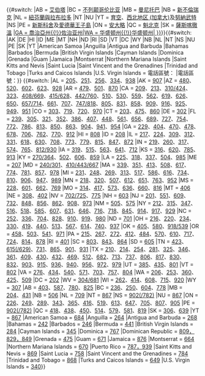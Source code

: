 <includeonly>{{#switch:{{{1}}}
|AB = [[艾伯塔]]
|BC = [[不列颠哥伦比亚]]
|MB = [[曼尼托巴]]
|NB = [[新不倫瑞克]]
|NL = [[紐芬蘭與拉布拉多]]
|NT |NU |YT = [[育空]]、[[西北地区 (加拿大)]]及[[努納武特]]
|NS |PE = [[新斯科舍]]及[[愛德華王子島]]
|ON = [[安大略]]
|QC = [[魁北克]]
|SK = [[薩斯喀徹溫]]
|[[{{#switch: {{{1}}}|GA = 喬治亞州{{!}}佐治亚州|WA = 华盛顿州{{!}}华盛顿州| {{US State Abbrev|{{{1}}}}}}}]]}}{{#switch:
|AK |DE |HI |ID |ME |MT |NH |ND |RI |SD |VT |DC |WY |NB |NL |NT |NS |NU |PE |SK |YT |American Samoa |Anguilla |Antigua and Barbuda |Bahamas |Barbados |Bermuda |British Virgin Islands |Cayman Islands |Dominica |Grenada |Guam |Jamaica |Montserrat |Northern Mariana Islands |Saint Kitts and Nevis |Saint Lucia |Saint Vincent and the Grenadines |Trinidad and Tobago |Turks and Caicos Islands |U.S. Virgin Islands = 電話區號：
|電話區號：}} {{#switch: {{{1}}}
|AL = [[北美電話區號205|205]]、[[北美電話區號251|251]]、[[北美電話區號256及938|256]]、[[北美電話區號334|334]]、[[北美電話區號256及938|938]]
|AK = [[北美電話區號907|907]]
|AZ = [[北美電話區號480|480]]、[[北美電話區號520|520]]、[[北美電話區號602|602]]、[[北美電話區號623|623]]、[[北美電話區號928|928]]
|AR = [[北美電話區號479|479]]、[[北美電話區號501|501]]、[[北美電話區號870|870]]
|CA = [[北美電話區號209|209]]、[[北美電話區號213|213]]、[[北美電話區號310及424|310/424]]、[[北美電話區號323|323]]、[[北美電話區號408及669|408/669]]、[[北美電話區號415及628|415/628]]、[[北美電話區號442及760|442/760]]、[[北美電話區號510|510]]、[[北美電話區號530|530]]、[[北美電話區號559|559]]、[[北美電話區號562|562]]、[[北美電話區號619|619]]、[[北美電話區號626|626]]、[[北美電話區號650|650]]、[[北美電話區號657及714|657/714]]、[[北美電話區號661|661]]、[[北美電話區號707|707]]、[[北美電話區號747及818|747/818]]、[[北美電話區號805|805]]、[[北美電話區號831|831]]、[[北美電話區號858|858]]、[[北美電話區號909|909]]、[[北美電話區號916|916]]、[[北美電話區號925|925]]、[[北美電話區號949|949]]、[[北美電話區號951|951]]
|CO = [[北美電話區號303|303]]、[[北美電話區號719|719]]、[[北美電話區號720|720]]、[[北美電話區號970|970]]
|CT = [[北美電話區號203|203]]、[[北美電話區號475|475]]、[[北美電話區號860|860]]
|DE = [[北美電話區號302|302]]
|FL = [[北美電話區號239|239]]、[[北美電話區號305|305]]、[[北美電話區號321|321]]、[[北美電話區號352|352]]、[[北美電話區號386|386]]、[[北美電話區號407|407]]、[[北美電話區號448|448]]、[[北美電話區號561|561]]、[[北美電話區號656|656]]、[[北美電話區號689|689]]、[[北美電話區號727|727]]、[[北美電話區號754|754]]、[[北美電話區號772|772]]、[[北美電話區號786|786]]、[[北美電話區號813|813]]、[[北美電話區號850|850]]、[[北美電話區號863|863]]、[[北美電話區號904|904]]、[[北美電話區號941|941]]、[[北美電話區號954|954]]
|GA = [[北美電話區號229|229]]、[[北美電話區號404|404]]、[[北美電話區號470|470]]、[[北美電話區號478|478]]、[[北美電話區號678|678]]、[[北美電話區號706|706]]、[[北美電話區號762|762]]、[[北美電話區號770|770]]、[[北美電話區號912|912]]
|HI = [[北美電話區號808|808]]
|ID = [[北美電話區號208|208]]
|IL = [[北美電話區號217|217]]、[[北美電話區號224|224]]、[[北美電話區號309|309]]、[[北美電話區號312|312]]、[[北美電話區號331|331]]、[[北美電話區號618|618]]、[[北美電話區號630|630]]、[[北美電話區號708|708]]、[[北美電話區號773|773]]、[[北美電話區號779|779]]、[[北美電話區號815|815]]、[[北美電話區號847|847]]、[[北美電話區號872|872]]
|IN = [[北美電話區號219|219]]、[[北美電話區號260|260]]、[[北美電話區號317|317]]、[[北美電話區號574|574]]、[[北美電話區號765|765]]、[[北美電話區號812及930|812/930]]
|IA = [[北美電話區號319|319]]、[[北美電話區號515|515]]、[[北美電話區號563|563]]、[[北美電話區號641|641]]、[[北美電話區號712|712]]
|KS = [[北美電話區號316|316]]、[[北美電話區號620|620]]、[[北美電話區號785|785]]、[[北美電話區號913|913]]
|KY = [[北美電話區號270及364|270/364]]、[[北美電話區號502|502]]、[[北美電話區號606|606]]、[[北美電話區號859|859]]
|LA = [[北美電話區號225|225]]、[[北美電話區號318|318]]、[[北美電話區號337|337]]、[[北美電話區號504|504]]、[[北美電話區號985|985]]
|ME = [[北美電話區號207|207]]
|MD = [[北美電話區號240及301|240/301]]、[[北美電話區號410、443及667|410/443/667]]
|MA = [[北美電話區號339|339]]、[[北美電話區號351|351]]、[[北美電話區號413|413]]、[[北美電話區號508|508]]、[[北美電話區號617|617]]、[[北美電話區號774|774]]、[[北美電話區號781|781]]、[[北美電話區號857|857]]、[[北美電話區號978|978]]
|MI = [[北美電話區號231|231]]、[[北美電話區號248|248]]、[[北美電話區號269|269]]、[[北美電話區號313|313]]、[[北美電話區號517|517]]、[[北美電話區號586|586]]、[[北美電話區號616|616]]、[[北美電話區號734|734]]、[[北美電話區號810|810]]、[[北美電話區號906|906]]、[[北美電話區號947|947]]、[[北美電話區號989|989]]
|MN = [[北美電話區號218|218]]、[[北美電話區號320|320]]、[[北美電話區號507|507]]、[[北美電話區號612|612]]、[[北美電話區號651|651]]、[[北美電話區號763|763]]、[[北美電話區號952|952]]
|MS = [[北美電話區號228|228]]、[[北美電話區號601|601]]、[[北美電話區號662|662]]、[[北美電話區號769|769]]
|MO = [[北美電話區號314|314]]、[[北美電話區號417|417]]、[[北美電話區號573|573]]、[[北美電話區號636|636]]、[[北美電話區號660|660]]、[[北美電話區號816|816]]
|MT = [[北美電話區號406|406]]
|NE = [[北美電話區號308|308]]、[[北美電話區號402|402]]
|NV = [[北美電話區號702及725|702/725]]、[[北美電話區號775|775]]
|NH = [[北美電話區號603|603]]
|NJ = [[北美電話區號201|201]]、[[北美電話區號551|551]]、[[北美電話區號609|609]]、[[北美電話區號732|732]]、[[北美電話區號848|848]]、[[北美電話區號856|856]]、[[北美電話區號862|862]]、[[北美電話區號908|908]]、[[北美電話區號973|973]]
|NM = [[北美電話區號505|505]]、[[北美電話區號575|575]]
|NY = [[北美電話區號212|212]]、[[北美電話區號315|315]]、[[北美電話區號347|347]]、[[北美電話區號516|516]]、[[北美電話區號518|518]]、[[北美電話區號585|585]]、[[北美電話區號607|607]]、[[北美電話區號631|631]]、[[北美電話區號646|646]]、[[北美電話區號716|716]]、[[北美電話區號718|718]]、[[北美電話區號845|845]]、[[北美電話區號914|914]]、[[北美電話區號917|917]]、[[北美電話區號929|929]]
|NC = [[北美電話區號252|252]]、[[北美電話區號336|336]]、[[北美電話區號704|704]]、[[北美電話區號828|828]]、[[北美電話區號910|910]]、[[北美電話區號919|919]]、[[北美電話區號980|980]]
|ND = [[北美電話區號701|701]]
|OH = [[北美電話區號216|216]]、[[北美電話區號220|220]]、[[北美電話區號234|234]]、[[北美電話區號330|330]]、[[北美電話區號419|419]]、[[北美電話區號440|440]]、[[北美電話區號513|513]]、[[北美電話區號567|567]]、[[北美電話區號614|614]]、[[北美電話區號740|740]]、[[北美電話區號937|937]]
|OK = [[北美電話區號405|405]]、[[北美電話區號580|580]]、[[北美電話區號918及539|918/539]]
|OR = [[北美電話區號541及458|458]]、[[北美電話區號503及971|503]]、[[北美電話區號541及458|541]]、[[北美電話區號503及971|971]]
|PA = [[北美電話區號215|215]]、[[北美電話區號267|267]]、[[北美電話區號272|272]]、[[北美電話區號412|412]]、[[北美電話區號484|484]]、[[北美電話區號570|570]]、[[北美電話區號610|610]]、[[北美電話區號717|717]]、[[北美電話區號724|724]]、[[北美電話區號814|814]]、[[北美電話區號878|878]]
|RI = [[北美電話區號401|401]]
|SC = [[北美電話區號803|803]]、[[北美電話區號843|843]]、[[北美電話區號864|864]]
|SD = [[北美電話區號605|605]]
|TN = [[北美電話區號423|423]]、[[北美電話區號615及629|615(/629)]]、[[北美電話區號731|731]]、[[北美電話區號865|865]]、[[北美電話區號901|901]]、[[北美電話區號931|931]]
|TX = [[北美電話區號210|210]]、[[北美電話區號214|214]]、[[北美電話區號254|254]]、[[北美電話區號281|281]]、[[北美電話區號325|325]]、[[北美電話區號346|346]]、[[北美電話區號361|361]]、[[北美電話區號409|409]]、[[北美電話區號430|430]]、[[北美電話區號432|432]]、[[北美電話區號469|469]]、[[北美電話區號512|512]]、[[北美電話區號682|682]]、[[北美電話區號713|713]]、[[北美電話區號737|737]]、[[北美電話區號806|806]]、[[北美電話區號817|817]]、[[北美電話區號830|830]]、[[北美電話區號832|832]]、[[北美電話區號903|903]]、[[北美電話區號915|915]]、[[北美電話區號936|936]]、[[北美電話區號940|940]]、[[北美電話區號956|956]]、[[北美電話區號972|972]]、[[北美電話區號979|979]]
|UT = [[北美電話區號385|385]]、[[北美電話區號435|435]]、[[北美電話區號801|801]]
|VT = [[北美電話區號802|802]]
|VA = [[北美電話區號276|276]]、[[北美電話區號434|434]]、[[北美電話區號540|540]]、[[北美電話區號571及703|571]]、[[北美電話區號571及703|703]]、[[北美電話區號757|757]]、[[北美電話區號804|804]]
|WA = [[北美電話區號206|206]]、[[北美電話區號253|253]]、[[北美電話區號360|360]]、[[北美電話區號425|425]]、[[北美電話區號509|509]]
|DC = [[北美電話區號202|202]]
|WV = [[北美電話區號304及681|304/681]]
|WI = [[北美電話區號262|262]]、[[北美電話區號414|414]]、[[北美電話區號608|608]]、[[北美電話區號715|715]]、[[北美電話區號920|920]]
|WY = [[北美電話區號307|307]]
|AB = [[北美電話區號403|403]]、[[北美電話區號587及825|587]]、[[北美電話區號780|780]]、[[北美電話區號587及825|825]]
|BC = [[北美電話區號778及236|236]]、[[北美電話區號250|250]]、[[北美電話區號604|604]]、[[北美電話區號778及236|778]]
|MB = [[北美電話區號204及431|204]]、[[北美電話區號204及431|431]]
|NB = [[北美電話區號506|506]]
|NL = [[北美電話區號709|709]]
|NT = [[北美電話區號867|867]]
|NS = [[北美電話區號902及782|902(/782)]]
|NU = [[北美電話區號867|867]]
|ON = [[北美電話區號226|226]]、[[北美電話區號249|249]]、[[北美電話區號289|289]]、[[北美電話區號343|343]]、[[北美電話區號365|365]]、[[北美電話區號416|416]]、[[北美電話區號519|519]]、[[北美電話區號613|613]]、[[北美電話區號647|647]]、[[北美電話區號705|705]]、[[北美電話區號807|807]]、[[北美電話區號905|905]]
|PE = [[北美電話區號902及782|902(/782)]]
|QC = [[北美電話區號418|418]]、[[北美電話區號438|438]]、[[北美電話區號450|450]]、[[北美電話區號514|514]]、[[北美電話區號579|579]]、[[北美電話區號581|581]]、[[北美電話區號819|819]]
|SK = [[北美電話區號306|306]]、[[北美電話區號639|639]]
|YT = [[北美電話區號867|867]]
|American Samoa = [[北美電話區號684|684]]
|Anguilla = [[北美電話區號264|264]]
|Antigua and Barbuda = [[北美電話區號268|268]]
|Bahamas = [[北美電話區號242|242]]
|Barbados = [[北美電話區號246|246]]
|Bermuda = [[北美電話區號441|441]]
|British Virgin Islands = [[北美電話區號284|284]]
|Cayman Islands = [[北美電話區號345|345]]
|Dominica = [[北美電話區號767|767]]
|Dominican Republic = [[多明尼加共和國電話號碼|809，829，849]]
|Grenada = [[北美電話區號475|475]]
|Guam = [[北美電話區號671|671]]
|Jamaica = [[北美電話區號876|876]]
|Montserrat = [[北美電話區號664|664]]
|Northern Mariana Islands = [[北美電話區號670|670]]
|Puerto Rico = [[波多黎各電話號碼|787，939]]
|Saint Kitts and Nevis = [[北美電話區號869|869]]
|Saint Lucia = [[北美電話區號758|758]]
|Saint Vincent and the Grenadines = [[北美電話區號784|784]]
|Trinidad and Tobago = [[北美電話區號868|868]]
|Turks and Caicos Islands = [[北美電話區號649|649]]
|U.S. Virgin Islands = [[北美電話區號340|340]]}}</includeonly><noinclude>
</noinclude>